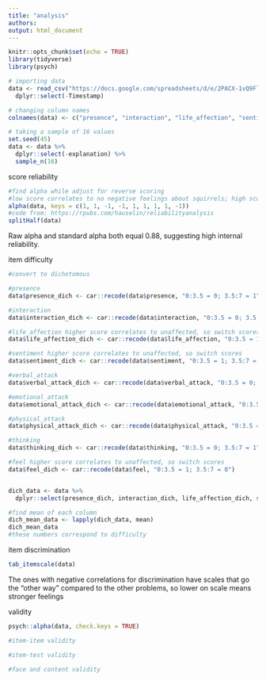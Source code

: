 ```yaml
---
title: "analysis"
authors: 
output: html_document
---
```


```r
knitr::opts_chunk$set(echo = TRUE)
library(tidyverse)
library(psych)
```

```r
# importing data
data <- read_csv("https://docs.google.com/spreadsheets/d/e/2PACX-1vQ9FlR9Jnryag3vJtrAD6O8vlkdO0jKpEUz2XHOCCDkc0DIqrNSgMyQUAM2RRfGFN8sxlbYSK64HAiH/pub?output=csv") %>%
  dplyr::select(-Timestamp)

# changing column names
colnames(data) <- c("presence", "interaction", "life_affection", "sentiment", "verbal_attack", "emotional_attack", "physical_attack", "thinking", "feel", "explanation")

# taking a sample of 16 values
set.seed(45)
data <- data %>% 
  dplyr::select(-explanation) %>%
  sample_n(16)
```

score reliability 
```r
#find alpha while adjust for reverse scoring
#low score correlates to no negative feelings about squirrels; high score hate squirrels 
alpha(data, keys = c(1, 1, -1, -1, 1, 1, 1, 1, -1))
#code from: https://rpubs.com/hauselin/reliabilityanalysis
splitHalf(data)
```
Raw alpha and standard alpha both equal 0.88, suggesting high internal reliability. 


item difficulty 
```r
#convert to dichotomous

#presence
data$presence_dich <- car::recode(data$presence, "0:3.5 = 0; 3.5:7 = 1")

#interaction
data$interaction_dich <- car::recode(data$interaction, "0:3.5 = 0; 3.5:7 = 1")

#life_affection higher score correlates to unaffected, so switch scores 
data$life_affection_dich <- car::recode(data$life_affection, "0:3.5 = 1; 3.5:7 = 0")

#sentiment higher score correlates to unaffected, so switch scores
data$sentiment_dich <- car::recode(data$sentiment, "0:3.5 = 1; 3.5:7 = 0")

#verbal_attack
data$verbal_attack_dich <- car::recode(data$verbal_attack, "0:3.5 = 0; 3.5:7 = 1")

#emotional_attack
data$emotional_attack_dich <- car::recode(data$emotional_attack, "0:3.5 = 0; 3.5:7 = 1")

#physical_attack
data$physical_attack_dich <- car::recode(data$physical_attack, "0:3.5 = 0; 3.5:7 = 1")

#thinking
data$thinking_dich <- car::recode(data$thinking, "0:3.5 = 0; 3.5:7 = 1")

#feel higher score correlates to unaffected, so switch scores
data$feel_dich <- car::recode(data$feel, "0:3.5 = 1; 3.5:7 = 0")


dich_data <- data %>% 
  dplyr::select(presence_dich, interaction_dich, life_affection_dich, sentiment_dich, verbal_attack_dich, emotional_attack_dich, physical_attack_dich, thinking_dich, feel_dich)

#find mean of each column
dich_mean_data <- lapply(dich_data, mean)
dich_mean_data
#these numbers correspond to difficulty


```


item discrimination 
```r
tab_itemscale(data)
```
The ones with negative correlations for discrimination have scales that go the "other way" compared to the other problems, so lower on scale means stronger feelings 

validity
```r
psych::alpha(data, check.keys = TRUE)

#item-item validity

#item-test validity

#face and content validity
```


